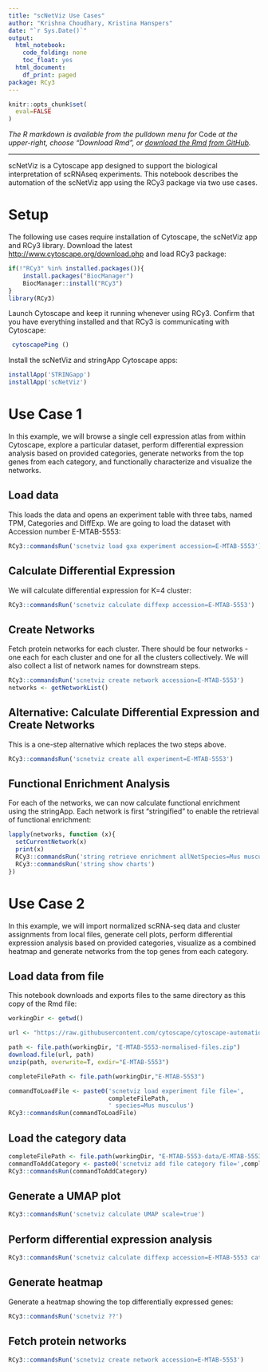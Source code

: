 ```yaml
---
title: "scNetViz Use Cases"
author: "Krishna Choudhary, Kristina Hanspers"
date: "`r Sys.Date()`"
output:
  html_notebook:
    code_folding: none
    toc_float: yes
  html_document:
    df_print: paged
package: RCy3
---
```

```r
knitr::opts_chunk$set(
  eval=FALSE
)
```
*The R markdown is available from the pulldown menu for* Code *at the upper-right, choose "Download Rmd", or [download the Rmd from GitHub](https://raw.githubusercontent.com/cytoscape/cytoscape-automation/master/for-scripters/R/notebooks/scNetViz-Use-Cases.Rmd).*

<hr />
scNetViz is a Cytoscape app designed to support the biological interpretation of scRNAseq experiments. This notebook describes the automation of the scNetViz app using the RCy3 package via two use cases.

# Setup

The following use cases require installation of Cytoscape, the scNetViz app and RCy3 library. Download the latest [http://www.cytoscape.org/download.php](Cytoscape) and load RCy3 package: 
```r
if(!"RCy3" %in% installed.packages()){
    install.packages("BiocManager")
    BiocManager::install("RCy3")
}
library(RCy3)
```

Launch Cytoscape and keep it running whenever using RCy3. Confirm that you have everything installed and that RCy3 is communicating with Cytoscape:
```r
 cytoscapePing ()
```

Install the scNetViz and stringApp Cytoscape apps:
```r
installApp('STRINGapp')  
installApp('scNetViz')
```

# Use Case 1
In this example, we will browse a single cell expression atlas from within Cytoscape, explore a particular dataset, perform differential expression analysis based on provided categories, generate networks from the top genes from each category, and functionally characterize and visualize the networks. 

## Load data
This loads the data and opens an experiment table with three tabs, named TPM, Categories and DiffExp. We are going to load the dataset with Accession number E-MTAB-5553:
```r
RCy3::commandsRun('scnetviz load gxa experiment accession=E-MTAB-5553')
```

## Calculate Differential Expression
We will calculate differential expression for K=4 cluster: 
```r
RCy3::commandsRun('scnetviz calculate diffexp accession=E-MTAB-5553')
```

## Create Networks
Fetch protein networks for each cluster. There should be four networks - one each for each cluster and one for all the clusters collectively. We will also collect a list of network names for downstream steps. 
```r
RCy3::commandsRun('scnetviz create network accession=E-MTAB-5553')
networks <- getNetworkList()
```

## Alternative: Calculate Differential Expression and Create Networks
This is a one-step alternative which replaces the two steps above.
```r
RCy3::commandsRun('scnetviz create all experiment=E-MTAB-5553')
```

## Functional Enrichment Analysis
For each of the networks, we can now calculate functional enrichment using the stringApp. Each network is first "stringified" to enable the retrieval of functional enrichment: 
```r
lapply(networks, function (x){
  setCurrentNetwork(x)
  print(x)
  RCy3::commandsRun('string retrieve enrichment allNetSpecies=Mus musculus')
  RCy3::commandsRun('string show charts')
})
```

# Use Case 2

In this example, we will import normalized scRNA-seq data and cluster assignments from local files, generate cell plots, perform differential expression analysis based on provided categories, visualize as a combined heatmap and generate networks from the top genes from each category.

## Load data from file

This notebook downloads and exports files to the same directory as this copy of the Rmd file:
```r
workingDir <- getwd()
```

```r
url <- "https://raw.githubusercontent.com/cytoscape/cytoscape-automation/master/for-scripters/R/notebooks/scNetViz/RCy3_ExampleData/data/E-MTAB-5553-data/E-MTAB-5553-normalised-files.zip"

path <- file.path(workingDir, "E-MTAB-5553-normalised-files.zip")
download.file(url, path)
unzip(path, overwrite=T, exdir="E-MTAB-5553")

completeFilePath <- file.path(workingDir,"E-MTAB-5553")

commandToLoadFile <- paste0('scnetviz load experiment file file=',
                            completeFilePath,
                            ' species=Mus musculus')
RCy3::commandsRun(commandToLoadFile)
```

## Load the category data
```r
completeFilePath <- file.path(workingDir, "E-MTAB-5553-data/E-MTAB-5553.clusters.tsv")
commandToAddCategory <- paste0('scnetviz add file category file=',completeFilePath)
RCy3::commandsRun(commandToAddCategory)
```

## Generate a UMAP plot
```r
RCy3::commandsRun('scnetviz calculate UMAP scale=true')
```

## Perform differential expression analysis
```r
RCy3::commandsRun('scnetviz calculate diffexp accession=E-MTAB-5553 categoryRow=3')
```

## Generate heatmap
Generate a heatmap showing the top differentially expressed genes:
```r
RCy3::commandsRun('scnetviz ??')
```

## Fetch protein networks
```r
RCy3::commandsRun('scnetviz create network accession=E-MTAB-5553')
```






